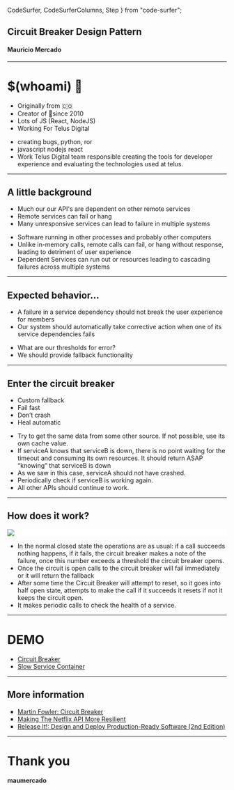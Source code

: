   CodeSurfer,
  CodeSurferColumns,
  Step
} from "code-surfer";



## Circuit Breaker Design Pattern
#### Mauricio Mercado

---

# $(whoami) 👋

<div>
  <ul>
    <Appear>
      <li>Originally from 🇨🇴</li>
      <li>Creator of 🐞since 2010</li>
      <li>Lots of JS (React, NodeJS)</li>
      <li>Working For Telus Digital</li>
    </Appear>
  </ul>
  <Notes>
    <ul>
      <li>creating bugs, python, ror</li>
      <li>javascript nodejs react</li>
      <li>
        Work Telus Digital team responsible creating the tools for
        developer experience and evaluating the technologies used at telus.
      </li>
    </ul>
  </Notes>
</div>

---

## A little background

<ListLayout>
  <ul>
    <Appear>
      <li>Much our our API's are dependent on other remote services</li>
      <li>Remote services can fail or hang</li>
      <li>Many unresponsive services can lead to failure in multiple systems</li>
    </Appear>
  </ul>
  <ul>
    <Notes>
      <li>Software running in other processes and probably other computers</li>
      <li>
        Unlike in-memory calls, remote calls can fail, or hang without response,
        leading to detriment of user experience
      </li>
      <li>
        Dependent Services can run out or resources leading to cascading failures
        across multiple systems
      </li>
    </Notes>
  </ul>
</ListLayout>

---

## Expected behavior...

<ListLayout>
  <ul>
    <Appear>
      <li>A failure in a service dependency should not break the user experience for members</li>
      <li>Our system should automatically take corrective action when one of its service dependencies fails</li>
    </Appear>
  </ul>
  <ul>
    <Notes>
      <li>What are our thresholds for error?</li>
      <li>We should provide fallback functionality</li>
    </Notes>
  </ul>
</ListLayout>

---

## Enter the circuit breaker

<ListLayout>
  <ul>
    <Appear>
      <li>Custom fallback</li>
      <li>Fail fast</li>
      <li>Don’t crash</li>
      <li>Heal automatic</li>
    </Appear>
  </ul>
  <ul>
    <Notes>
      <li>
        Try to get the same data from some other source. If not possible, use its own cache value.
      </li>
      <li>
        If serviceA knows that serviceB is down, there is no point waiting for
        the timeout and consuming its own resources. It should return ASAP “knowing” that serviceB is down
      </li>
      <li>As we saw in this case, serviceA should not have crashed.</li>
      <li>Periodically check if serviceB is working again.</li>
      <li>All other APIs should continue to work.</li>
    </Notes>
  </ul>
</ListLayout>

---

## How does it work?

<div>
  <div style="background: white">
    <img src={CircuitBreakerImg} />
  </div>
  <ul>
    <Notes>
      <li>
        In the normal closed state the operations are as usual:
        if a call succeeds nothing happens, if it fails, the circuit
        breaker makes a note of the failure, once this number exceeds a threshold
        the circuit breaker opens.
      </li>
      <li>
        Once the circuit is open calls to the circuit breaker will fail immediately or
        it will return the fallback
      </li>
      <li>
        After some time the Circuit Breaker will attempt to reset, so it goes into half
        open state, attempts to make the call if it succeeds it resets if not it keeps the
        circuit open.
      </li>
      <li>It makes periodic calls to check the health of a service.</li>
    </Notes>
  </ul>
</div>

---

# DEMO

<ListLayout>
  <ul>
    <li>
      <a href="https://codesandbox.io/s/interesting-hugle-sn77c">
        Circuit Breaker
      </a>
    </li>
    <li>
      <a href="https://codesandbox.io/s/stupefied-meitner-llow7">
        Slow Service Container
      </a>
    </li>
  </ul>
</ListLayout>

---

## More information

 <ul style="list-style-type:square;">
  <li>
    <a href="https://martinfowler.com/bliki/CircuitBreaker.html">
      Martin Fowler: Circuit Breaker
    </a>
  </li>
  <li>
    <a href="https://medium.com/netflix-techblog/making-the-netflix-api-more-resilient-a8ec62159c2d">
      Making The Netflix API More Resilient
    </a>
  </li>
  <li>
    <a href="https://www.amazon.com/Release-Design-Deploy-Production-Ready-Software/dp/1680502395/">
      Release It!: Design and Deploy Production-Ready Software (2nd Edition)
    </a>
  </li>
</ul>


---

# Thank you

#### maumercado <SocialFollow />